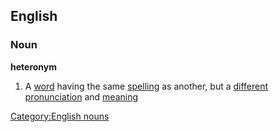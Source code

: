 ==English==

===Noun===
{{wikipedia}}

'''heteronym'''
#A [[word]] having the same [[spelling]] as another, but a [[different]] [[pronunciation]] and [[meaning]]
[[Category:English nouns]]